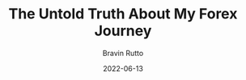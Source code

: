 ---
title: The Untold Truth About My Forex Journey
author: Bravin Rutto 
image: spacedrive-funding-announcement-img.png
imageAlt: Spacedrive UI snapshot alongside logo
date: 2022-06-13
tags: [News, Funding]
---